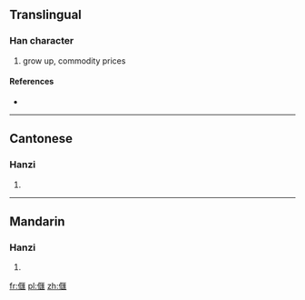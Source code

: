 ==Translingual==

===Han character===
{{Han char|rn=9|rad=人|as=13|sn=15|four=|canj=人尸水土 (OSEG)}}

# grow up, commodity prices

====References====
* {{Han ref|kx=0118.120|hdz=10224.090|uh=3491|ud=13457}}

----

==Cantonese==

===Hanzi===
{{yue-hanzi|jyut=|y=hung2, kui2 wak6}}

# {{defn|lang=yue|sort=人13}}

----

==Mandarin==

===Hanzi===
{{cmn-hanzi|pin=[[kuǐ]] ([[kui3]]), [[huì]] ([[hui4]])|wg=k'uei<sup>3</sup>, hui<sup>4</sup>}}

# {{defn|lang=cmn|sort=人13}}

[[fr:㒑]]
[[pl:㒑]]
[[zh:㒑]]